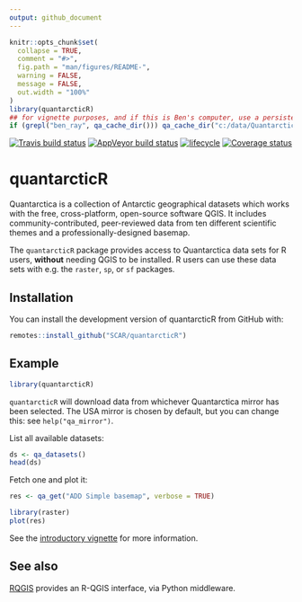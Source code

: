 ```yaml
---
output: github_document
---
```


<!-- README.md is generated from README.Rmd. Please edit that file -->

```r
knitr::opts_chunk$set(
  collapse = TRUE,
  comment = "#>",
  fig.path = "man/figures/README-",
  warning = FALSE,
  message = FALSE,
  out.width = "100%"
)
library(quantarcticR)
## for vignette purposes, and if this is Ben's computer, use a persistent cache_dir
if (grepl("ben_ray", qa_cache_dir())) qa_cache_dir("c:/data/Quantarctica3")
```

[![Travis build status](https://travis-ci.com/SCAR/quantarcticR.svg?branch=master)](https://travis-ci.com/SCAR/quantarcticR)
[![AppVeyor build status](https://ci.appveyor.com/api/projects/status/github/SCAR/quantarcticR?branch=master&svg=true)](https://ci.appveyor.com/project/SCAR/quantarcticR)
[![lifecycle](https://img.shields.io/badge/lifecycle-maturing-blue.svg)](https://www.tidyverse.org/lifecycle/#maturing)
[![Coverage status](https://codecov.io/gh/SCAR/quantarcticR/branch/master/graph/badge.svg)](https://codecov.io/github/SCAR/quantarcticR?branch=master)

# quantarcticR

Quantarctica is a collection of Antarctic geographical datasets which works with the free, cross-platform, open-source software QGIS. It includes community-contributed, peer-reviewed data from ten different scientific themes and a professionally-designed basemap.

The `quantarcticR` package provides access to Quantarctica data sets for R users, **without** needing QGIS to be installed. R users can use these data sets with e.g. the `raster`, `sp`, or `sf` packages.

## Installation

You can install the development version of quantarcticR from GitHub with:

```r
remotes::install_github("SCAR/quantarcticR")
```

## Example
```r
library(quantarcticR)
```

`quantarcticR` will download data from whichever Quantarctica mirror has been selected. The USA mirror is chosen by default, but you can change this: see `help("qa_mirror")`.

List all available datasets:

```r
ds <- qa_datasets()
head(ds)
```

Fetch one and plot it:

```r
res <- qa_get("ADD Simple basemap", verbose = TRUE)

library(raster)
plot(res)
```

See the [introductory vignette](https://scar.github.io/quantarcticR/articles/intro.html) for more information.

## See also

[RQGIS](https://cran.r-project.org/package=RQGIS) provides an R-QGIS interface, via Python middleware.
